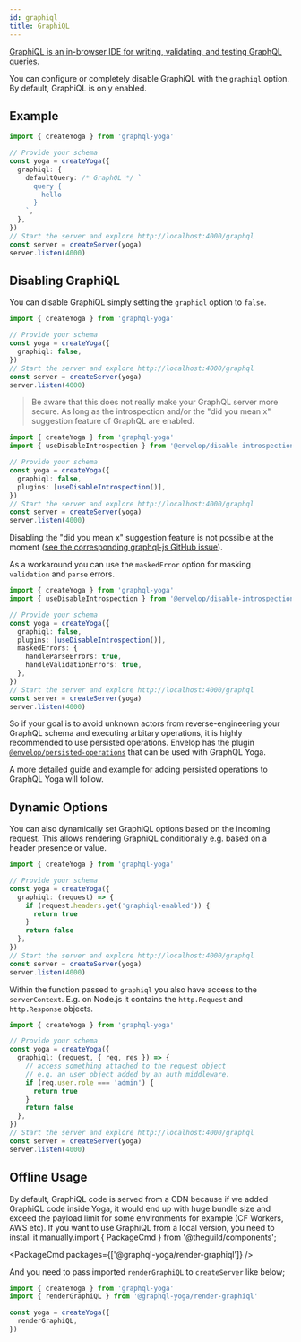 ```yaml
---
id: graphiql
title: GraphiQL
---
```



[GraphiQL is an in-browser IDE for writing, validating, and testing GraphQL queries.](https://github.com/graphql/graphiql)

You can configure or completely disable GraphiQL with the `graphiql` option.
By default, GraphiQL is only enabled.

## Example

```ts
import { createYoga } from 'graphql-yoga'

// Provide your schema
const yoga = createYoga({
  graphiql: {
    defaultQuery: /* GraphQL */ `
      query {
        hello
      }
    `,
  },
})
// Start the server and explore http://localhost:4000/graphql
const server = createServer(yoga)
server.listen(4000)
```

## Disabling GraphiQL

You can disable GraphiQL simply setting the `graphiql` option to `false`.

```ts
import { createYoga } from 'graphql-yoga'

// Provide your schema
const yoga = createYoga({
  graphiql: false,
})
// Start the server and explore http://localhost:4000/graphql
const server = createServer(yoga)
server.listen(4000)
```

> Be aware that this does not really make your GraphQL server more secure. As long as the introspection and/or the "did you mean x" suggestion feature of GraphQL are enabled.

```ts
import { createYoga } from 'graphql-yoga'
import { useDisableIntrospection } from '@envelop/disable-introspection'

// Provide your schema
const yoga = createYoga({
  graphiql: false,
  plugins: [useDisableIntrospection()],
})
// Start the server and explore http://localhost:4000/graphql
const server = createServer(yoga)
server.listen(4000)
```

Disabling the "did you mean x" suggestion feature is not possible at the moment ([see the corresponding graphql-js GitHub issue](https://github.com/graphql/graphql-js/issues/2247)).

As a workaround you can use the `maskedError` option for masking `validation` and `parse` errors.

```ts
import { createYoga } from 'graphql-yoga'
import { useDisableIntrospection } from '@envelop/disable-introspection'

// Provide your schema
const yoga = createYoga({
  graphiql: false,
  plugins: [useDisableIntrospection()],
  maskedErrors: {
    handleParseErrors: true,
    handleValidationErrors: true,
  },
})
// Start the server and explore http://localhost:4000/graphql
const server = createServer(yoga)
server.listen(4000)
```

So if your goal is to avoid unknown actors from reverse-engineering your GraphQL schema and executing arbitary operations, it is highly recommended to use persisted operations.
Envelop has the plugin [`@envelop/persisted-operations`](https://www.npmjs.com/package/@envelop/persisted-operations) that can be used with GraphQL Yoga.

A more detailed guide and example for adding persisted operations to GraphQL Yoga will follow.

## Dynamic Options

You can also dynamically set GraphiQL options based on the incoming request.
This allows rendering GraphiQL conditionally e.g. based on a header presence or value.

```ts
import { createYoga } from 'graphql-yoga'

// Provide your schema
const yoga = createYoga({
  graphiql: (request) => {
    if (request.headers.get('graphiql-enabled')) {
      return true
    }
    return false
  },
})
// Start the server and explore http://localhost:4000/graphql
const server = createServer(yoga)
server.listen(4000)
```

Within the function passed to `graphiql` you also have access to the `serverContext`.
E.g. on Node.js it contains the `http.Request` and `http.Response` objects.

```ts
import { createYoga } from 'graphql-yoga'

// Provide your schema
const yoga = createYoga({
  graphiql: (request, { req, res }) => {
    // access something attached to the request object
    // e.g. an user object added by an auth middleware.
    if (req.user.role === 'admin') {
      return true
    }
    return false
  },
})
// Start the server and explore http://localhost:4000/graphql
const server = createServer(yoga)
server.listen(4000)
```

## Offline Usage

By default, GraphiQL code is served from a CDN because if we added GraphiQL code inside Yoga, it would end up with huge bundle size and exceed the payload limit for some environments for example (CF Workers, AWS etc).
If you want to use GraphiQL from a local version, you need to install it manually.import { PackageCmd } from '@theguild/components';

<PackageCmd packages={['@graphql-yoga/render-graphiql']} />

And you need to pass imported `renderGraphiQL` to `createServer` like below;

```ts
import { createYoga } from 'graphql-yoga'
import { renderGraphiQL } from '@graphql-yoga/render-graphiql'

const yoga = createYoga({
  renderGraphiQL,
})
```
